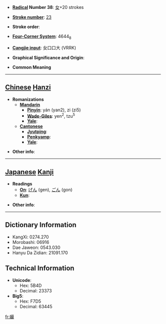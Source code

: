 * '''[[Wiktionary:Chinese radical index| Radical]] Number 38''': [[Wiktionary:Chinese radical index 女|女]]+20 strokes

* '''[[Wiktionary:Chinese total strokes index|Stroke number]]''': [[Wiktionary:Chinese total strokes index 23|23]]

* '''Stroke order''': 

* '''[[Wiktionary:Chinese four corner index|Four-Corner System]]''': 4644<sub>8</sub>

* '''[[Wiktionary:Chinese Cangjie index|Cangjie input]]''': 女口口大 (VRRK)

* '''Graphical Significance and Origin''': 

* '''Common Meaning'''

----

== [[Chinese]] [[Hanzi]] ==

* '''Romanizations'''
** '''[[Mandarin]]'''
*** '''[[Pinyin]]''': yán (yan2), zi (zi5)
*** '''[[Wade-Giles]]''': yen<sup>2</sup>, tzu<sup>5</sup>
*** '''[[Yale]]''': 
** '''[[Cantonese]]'''
*** '''[[Jyutping]]''':
*** '''[[Penkyamp]]''': 
*** '''[[Yale]]''': 

* '''Other info''': 

----

== [[Japanese]] [[Kanji]] ==

* '''Readings'''
** '''[[On]]''': [[げん]] (gen), [[ごん]] (gon)
** '''[[Kun]]''': 

* '''Other info''':  

----

== Dictionary Information ==

* KangXi: 0274.270
* Morobashi: 06916
* Dae Jaweon: 0543.030
* Hanyu Da Zidian: 21091.170

== Technical Information ==

* '''Unicode''':
** Hex: 5B4D
** Decimal: 23373
* '''Big5''':
** Hex: F7D5
** Decimal: 63445

[[fr:孍]]
